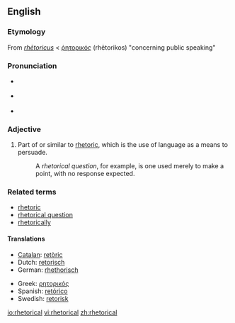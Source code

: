 {{was wotd|2007|February|26}}
==English==

===Etymology===
From {{L.}} ''[[rhetoricus|rhētoricus]]'' < {{AGr.}} [[ῥητορικός]] (rhētorikos) "concerning public speaking"

===Pronunciation===
*{{italbrac|[[RP]]}} {{IPA|/rɪˈtɒr.ɪ.kəl/ ''or'' /rəˈtɒr.ɪ.kəl/}}
*{{italbrac|US}} {{IPA|/rɪˈtɔːrɪkəl/ ''or'' /rəˈtɔːrɪkəl/}}
*{{audio|en-us-rhetorical.ogg|Audio (US)}}

===Adjective===
{{en-adj|-}}

# Part of or similar to [[rhetoric]], which is the use of language as a means to persuade.
#:A ''rhetorical question'', for example, is one used merely to make a point, with no response expected.

===Related terms===
*[[rhetoric]]
*[[rhetorical question]]
*[[rhetorically]]

====Translations====
{{top}}
*[[Catalan]]: [[retòric]]
*Dutch: [[retorisch]]
*German: [[rhethorisch]]
{{mid}}
*Greek: [[ρητορικός]]
*Spanish: [[retórico]]
*Swedish: [[retorisk]]
{{bottom}}

[[io:rhetorical]]
[[vi:rhetorical]]
[[zh:rhetorical]]
